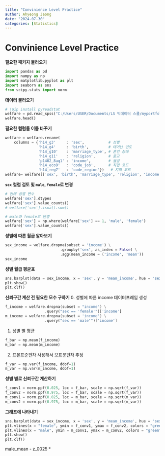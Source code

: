```yaml
---
title: "Convinience Level Practice"
author: Ahyeong Jeong
date: "2024-07-30"
categories: [Statistics]
---
```

# Convinience Level Practice

__필요한 패키지 불러오기__

```python
import pandas as pd
import numpy as np
import matplotlib.pyplot as plt
import seaborn as sns
from scipy.stats import norm
```

__데이터 불러오기__
```python
# !pip install pyreadstat
welfare = pd.read_spss("C:/Users/USER/Documents/LS 빅데이터 스쿨/myportfolio/data/Koweps_hpwc14_2019_beta2.sav")
welfare.head()
```


__필요한 컬럼들 이름 바꾸기__
```python
welfare = welfare.rename(
    columns = {'h14_g3'     : 'sex',           # 성별
               'h14_g4'     : 'birth',         # 태어난 년도
               'h14_g10'    : 'marriage_type', # 혼인 상태
               'h14_g11'    : 'religion',      # 종교
               'p1402_8aq1' : 'income',        # 월급
               'h14_eco9'   : 'code_job',      # 직업 코드
               'h14_reg7'   : 'code_region'})   # 지역 코드 
welfare= welfare[['sex', 'birth', 'marriage_type', 'religion', 'income', 'code_job', 'code_region']]
```


__`sex` 컬럼 검토 및 `male`, `female`로 변경__
```python
# 원래 성별 변수
welfare['sex'].dtypes
welfare['sex'].value_counts() 
# welfare['sex'].isna().sum()

# male과 female로 변경
welfare['sex'] = np.where(welfare['sex'] == 1, 'male', 'female')
welfare['sex'].value_counts()
```


__성별에 따른 월급 알아보기__
```python
sex_income = welfare.dropna(subset = 'income') \
                         .groupby('sex', as_index = False) \
                         .agg(mean_income = ('income', 'mean'))
sex_income
```


__성별 월급 평균표__
```python
sns.barplot(data = sex_income, x = 'sex', y = 'mean_income', hue = "sex")
plt.show()
plt.clf()
```


__신뢰구간 계산 전 필요한 모수 구하기__
0. 성별에 따른 income 데이터프레임 생성
```python
f_income = welfare.dropna(subset = "income") \
                  .query("sex == 'female'")['income']
m_income = welfare.dropna(subset = 'income') \
                  .query("sex == 'male'")['income']
```

1. 성별 별 평균 
```python
f_bar = np.mean(f_income)
m_bar = np.mean(m_income)
```

2. 표본표준편차 사용해서 모표분편차 추정
```python
f_var = np.var(f_income, ddof=1)
m_var = np.var(m_income, ddof=1)
```


__성별 별로 신뢰구간 계산하기__
```python
f_conv1 = norm.ppf(0.025, loc = f_bar, scale = np.sqrt(f_var))
f_conv2 = norm.ppf(0.975, loc = f_bar, scale = np.sqrt(f_var))
m_conv1 = norm.ppf(0.025, loc = m_bar, scale = np.sqrt(m_var))
m_conv2 = norm.ppf(0.975, loc = m_bar, scale = np.sqrt(m_var))
```


__그래프에 나타내기__
```python
sns.barplot(data = sex_income, x = 'sex', y = 'mean_income', hue = "sex")
plt.vlines(x = "female", ymin = f_conv1, ymax = f_conv2, colors = "green")
plt.vlines(x = "male", ymin = m_conv1, ymax = m_conv2, colors = "green")
plt.show()
plt.clf()
```



male_mean - z_0025 * 
